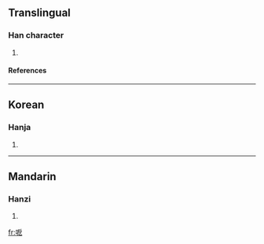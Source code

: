 ==Translingual==
===Han character===
{{Han char|rn=30|rad=口|as=05|sn=8|four=|canj=口竹尸弓 (RHSN), 口戈尸弓 (RISN)}}
# {{defn|Han|sort=口05}}
====References====
{{Han ref|kx=0181.200|dkj=03425|dj=0399.270|hdz=10608.090|uh=545D|ud=21597}}
----
==Korean==
===Hanja===
{{ko-hanja|hangeul=액|rv=aek|mr=aek}}
# {{defn|Korean}}
----
==Mandarin==
===Hanzi===
{{cmn-hanzi|pin=[[è]] (e4)|wg=o<sup>4</sup>}}
# {{defn|Mandarin}}

[[fr:呝]]